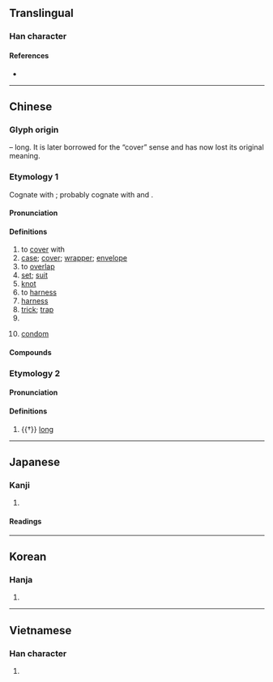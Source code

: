 {{also|室}}
{{character info/new}}
==Translingual==

===Han character===
{{Han char|rn=37|rad=大|as=07|sn=10|four=40731|canj=KSMI|ids=⿱大镸}}

====References====
* {{Han ref|kx=0252.060|dkj=05926|dj=0514.010|hdz=10540.090|uh=5957|ud=22871|bh=AE4D|bd=44621}}

----

==Chinese==
{{zh-forms|alt=㚐,𡘷}}

===Glyph origin===
{{Han etym}}
{{Han compound|大|長|t1=large|t2=long|ls=ic}} – long. It is later borrowed for the “cover” sense and has now lost its original meaning.

===Etymology 1===
Cognate with {{och-l|韜}}; probably cognate with {{och-l|㧺}} and {{och-l|錔}}.<!--清翟灏《通俗編》：筆套也，古無套字，說文、㧺、一曰韜也，錔以金，有所冒也，皆即套之本字。-->

====Pronunciation====
{{zh-pron
|m=tào,er=y
|c=tou3
|h=pfs=tho
|md=
|mn=thò
|w=
|mc=
|oc=2
|ma=y
|cat=v,n,cls
}}

====Definitions====
{{zh-hanzi}}

# to [[cover]] with
# [[case]]; [[cover]]; [[wrapper]]; [[envelope]]
# to [[overlap]]
# [[set]]; [[suit]]
# [[knot]]
# to [[harness]]
# [[harness]]
# [[trick]]; [[trap]]
# {{zh-classifier|a set of objects, used for books, furniture, rooms, etc|cat=y}}
# {{lb|zh|colloquial}} [[condom]]

====Compounds====
{{zh-der|手套:glove|一套|三角套匯|上圈套|上套|不落俗套|俗套|保險套|全套|圈圈套套|圈套|外套|大通套|套交情|套兒|套利|套包|套匯|套半車|套印|套印版畫|套問|套套|套子|套式|套房|套拉攏|套招|套敘|套數|套文|套曲|套杯|套炕子|套版|套牢|套犁|套環兒|套用|套畫押字|套白狼|套票|套種|套筒槍|套索|套耕|套色|套色版畫|套衫|套袋|套袖|套裝|套裝旅遊|套裝軟體|套褲|套話|套語|套調|套購|套路|套車|套近乎|套間|套鞋|套項|套頭|套頭裹腦|套頭話|套餐|套鼓|客套|客套話|封套|幫套|弓套|成套|成龍配套|打套|拉套|指甲套兒|插圈弄套|故套|散套|整套|書套|有一套|枕套|死套子|河套|河套平原|河套文化|活套|活套頭|濫套|熟套|熟套子|狗套頭|生搬硬套|白手套|相思套|筆套|網路套件|老套|腸套疊|腿套|落套|虛套子|袖套|被套|褥套|褪套兒|襪套|西套|解套|話裡套話|護套|跑龍套|通套|連環套|避孕套|配套|金手套獎|錦套頭|陳套|雙套車|雙套飛車|頭套|龍套|龍套衣}}

===Etymology 2===

====Pronunciation====
{{zh-pron
|m=tǎo
|mc=y
|oc=1
|cat=a
}}

====Definitions====
{{zh-hanzi}}

# {{†}} [[long]]

----

==Japanese==

===Kanji===
{{ja-kanji|grade=|rs=大07}}

# {{defn|lang=ja|sort=大07}}

====Readings====
{{ja-readings
|on=とう
|kun=かさ-ねる, おお-い
}}

----

==Korean==

===Hanja===
{{ko-hanja|hangeul=[[투]], [[토]]|rv=tu, to|mr=t'u, t'o|y=thwu, tho}}

# {{defn|lang=ko|sort=大07}}

----

==Vietnamese==

===Han character===
{{vi-hantu|[[sáo]], [[thạo]]|rs=大07}}

# {{defn|lang=vi|sort=大07}}